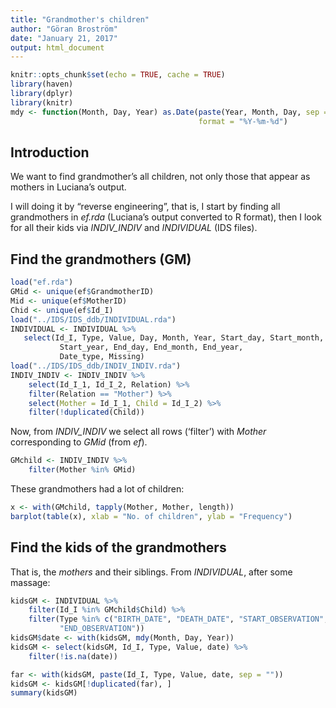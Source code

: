 ```yaml
---
title: "Grandmother's children"
author: "Göran Broström"
date: "January 21, 2017"
output: html_document
---
```


```r
knitr::opts_chunk$set(echo = TRUE, cache = TRUE)
library(haven)
library(dplyr)
library(knitr)
mdy <- function(Month, Day, Year) as.Date(paste(Year, Month, Day, sep = "-"), 
                                          format = "%Y-%m-%d")
```

## Introduction

We want to find grandmother's all children, not only those that appear as 
mothers in Luciana's output. 

I will doing it by "reverse engineering", that is, I start by finding all 
grandmothers in *ef.rda* (Luciana's output converted to R format), then I look for all their kids via *INDIV_INDIV* and *INDIVIDUAL* (IDS files).

## Find the grandmothers (GM)

```r
load("ef.rda")
GMid <- unique(ef$GrandmotherID)
Mid <- unique(ef$MotherID)
Chid <- unique(ef$Id_I) 
load("../IDS/IDS_ddb/INDIVIDUAL.rda") 
INDIVIDUAL <- INDIVIDUAL %>%
   select(Id_I, Type, Value, Day, Month, Year, Start_day, Start_month, 
           Start_year, End_day, End_month, End_year,
           Date_type, Missing)
load("../IDS/IDS_ddb/INDIV_INDIV.rda") 
INDIV_INDIV <- INDIV_INDIV %>%
    select(Id_I_1, Id_I_2, Relation) %>%
    filter(Relation == "Mother") %>% 
    select(Mother = Id_I_1, Child = Id_I_2) %>%
    filter(!duplicated(Child))
```

Now, from *INDIV_INDIV* we select all rows ('filter') with *Mother* 
corresponding to *GMid* (from *ef*).

```r
GMchild <- INDIV_INDIV %>%
    filter(Mother %in% GMid)
```

These grandmothers had a lot of children:

```r
x <- with(GMchild, tapply(Mother, Mother, length))
barplot(table(x), xlab = "No. of children", ylab = "Frequency")
```

## Find the kids of the grandmothers

That is, the *mothers* and their siblings. From *INDIVIDUAL*, after some 
massage:

```r
kidsGM <- INDIVIDUAL %>%
    filter(Id_I %in% GMchild$Child) %>% 
    filter(Type %in% c("BIRTH_DATE", "DEATH_DATE", "START_OBSERVATION", 
           "END_OBSERVATION"))
kidsGM$date <- with(kidsGM, mdy(Month, Day, Year))
kidsGM <- select(kidsGM, Id_I, Type, Value, date) %>%
    filter(!is.na(date))

far <- with(kidsGM, paste(Id_I, Type, Value, date, sep = ""))
kidsGM <- kidsGM[!duplicated(far), ]
summary(kidsGM)                
```




